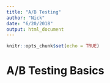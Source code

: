 ```yaml
---
title: "A/B Testing"
author: "Nick"
date: "6/20/2018"
output: html_document
---
```


```r
knitr::opts_chunk$set(echo = TRUE)
```

# A/B Testing Basics


